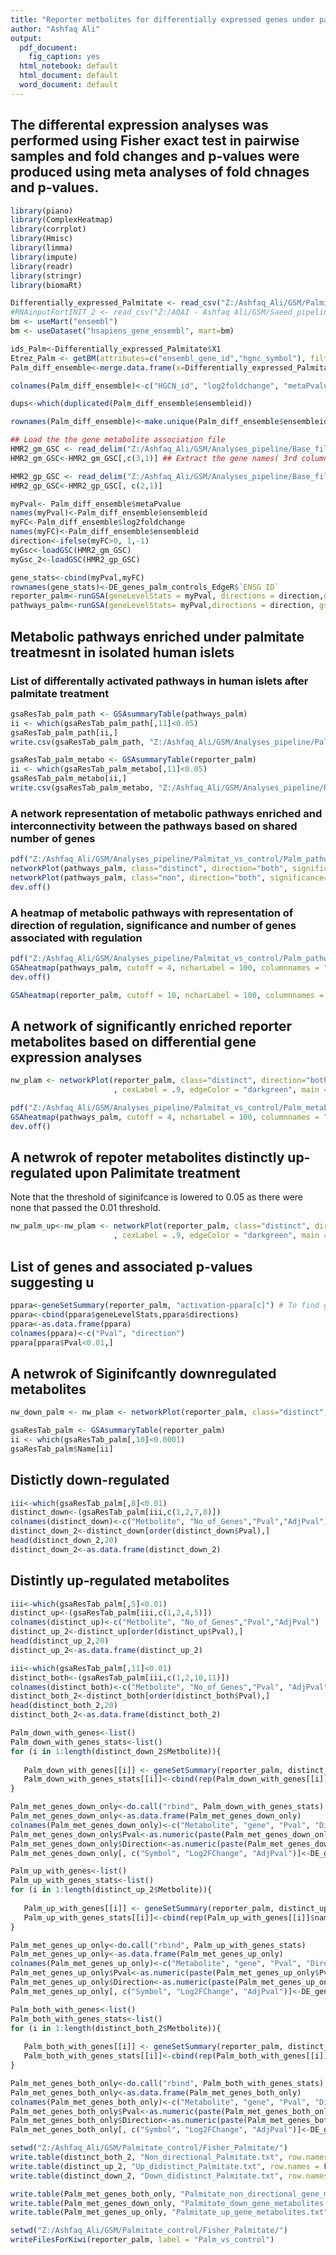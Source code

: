 ---
title: "Reporter metbolites for differentially expressed genes under palmitate treatment based on human metabolic network"
author: "Ashfaq Ali"
output:
  pdf_document:
    fig_caption: yes
  html_notebook: default
  html_document: default
  word_document: default
---
## The differental expression analyses was performed using Fisher exact test in pairwise samples and fold changes and p-values were produced using meta analyses of fold chnages and p-values.

```{r, include=FALSE}
library(piano)
library(ComplexHeatmap)
library(corrplot)
library(Hmisc)
library(limma)
library(impute)
library(readr)
library(stringr)
library(biomaRt)
```

```{r, echo=FALSE}
Differentially_expressed_Palmitate <- read_csv("Z:/Ashfaq_Ali/GSM/Palmitate_control/Fisher_Palmitate/meanFCmetaP.csv")
#RNAinputFortINIT_2 <- read_csv("Z:/AQAI - Ashfaq Ali/GSM/Saeed_pipeline/Codes/MATLAB/RNAinputFortINIT_2.txt")
bm <- useMart("ensembl")
bm <- useDataset("hsapiens_gene_ensembl", mart=bm)

ids_Palm<-Differentially_expressed_Palmitate$X1
Etrez_Palm <- getBM(attributes=c("ensembl_gene_id","hgnc_symbol"), filters=c("hgnc_symbol"), ids_Palm, mart=bm)
Palm_diff_ensemble<-merge.data.frame(x=Differentially_expressed_Palmitate,y=Etrez_Palm, by.x="X1", by.y="hgnc_symbol")

colnames(Palm_diff_ensemble)<-c("HGCN_id", "log2foldchange", "metaPvalue", "ensembleid")                 

dups<-which(duplicated(Palm_diff_ensemble$ensembleid))

rownames(Palm_diff_ensemble)<-make.unique(Palm_diff_ensemble$ensembleid)

## Load the the gene metabolite association file
HMR2_gm_GSC <- read_delim("Z:/Ashfaq_Ali/GSM/Analyses_pipeline/Base_files/HMR2_Generic/HMR2_gm_GSC.sif",  "\t", escape_double = FALSE, col_names = FALSE, trim_ws = TRUE)
HMR2_gm_GSC<-HMR2_gm_GSC[,c(3,1)] ## Extract the gene names( 3rd columns)  and associated metabolites (column 1)

HMR2_gp_GSC <- read_delim("Z:/Ashfaq_Ali/GSM/Analyses_pipeline/Base_files/HMR2_Generic/Gene_pathway_HMR2_generic.csv",  ",", escape_double = FALSE, col_names = TRUE, trim_ws = TRUE)
HMR2_gp_GSC<-HMR2_gp_GSC[, c(2,1)]

myPval<- Palm_diff_ensemble$metaPvalue
names(myPval)<-Palm_diff_ensemble$ensembleid
myFC<-Palm_diff_ensemble$log2foldchange
names(myFC)<-Palm_diff_ensemble$ensembleid
direction<-ifelse(myFC>0, 1,-1)
myGsc<-loadGSC(HMR2_gm_GSC)
myGsc_2<-loadGSC(HMR2_gp_GSC)

gene_stats<-cbind(myPval,myFC)
rownames(gene_stats)<-DE_genes_palm_controls_EdgeR$`ENSG ID`
reporter_palm<-runGSA(geneLevelStats = myPval, directions = direction,gsc=myGsc, geneSetStat="reporter", signifMethod="nullDist", nPerm=1000, gsSizeLim=c(5,100))
pathways_palm<-runGSA(geneLevelStats= myPval,directions = direction, gsc=myGsc_2, geneSetStat = "reporter", signifMethod="nullDist", nPerm=1000, gsSizeLim=c(5,100) )
```

## Metabolic pathways enriched under palmitate treatmesnt in isolated human islets

### List of differentally activated pathways in human islets after palmitate treatment

```{r, echo=FALSE}
gsaResTab_palm_path <- GSAsummaryTable(pathways_palm)
ii <- which(gsaResTab_palm_path[,11]<0.05)
gsaResTab_palm_path[ii,]
write.csv(gsaResTab_palm_path, "Z:/Ashfaq_Ali/GSM/Analyses_pipeline/Palmitat_vs_control/Pathway_list_palmitate.csv", row.names = FALSE)
```

```{r, echo=FALSE}
gsaResTab_palm_metabo <- GSAsummaryTable(reporter_palm)
ii <- which(gsaResTab_palm_metabo[,11]<0.05)
gsaResTab_palm_metabo[ii,]
write.csv(gsaResTab_palm_metabo, "Z:/Ashfaq_Ali/GSM/Analyses_pipeline/Palmitat_vs_control/Pathway_list_palmitate_2.csv", row.names = FALSE)
```
### A network representation of metabolic pathways enriched and interconnectivity between the pathways based on shared number of genes

```{r, echo=FALSE}
pdf("Z:/Ashfaq_Ali/GSM/Analyses_pipeline/Palmitat_vs_control/Palm_pathways.pdf", width = 8)
networkPlot(pathways_palm, class="distinct", direction="both", significance=0.05, label="names",adjusted = TRUE, lay = 4 , cexLabel = 1  , ncharLabel = 100,edgeColor = "yellow4", nodeSize = c(10,30), overlap = 3 , main = "Metabolic pathways over-represented in the palmitate condition")
networkPlot(pathways_palm, class="non", direction="both", significance=0.01, label="names",adjusted = TRUE, lay = 4, cexLabel = 0.9, edgeColor = "darkgreen", main = "Reporter Pathways in Palmitate treatment", edgeWidth = c(1,15), ncharLabel = 70, cexLegend = 1.2)
dev.off()
```

### A heatmap of metabolic pathways with representation of direction of regulation, significance and number of genes associated with regulation

```{r, echo=FALSE}
pdf("Z:/Ashfaq_Ali/GSM/Analyses_pipeline/Palmitat_vs_control/Palm_pathways_heatmap_pval.pdf", width = 10)
GSAheatmap(pathways_palm, cutoff = 4, ncharLabel = 100, columnnames = "abbr", adjusted = TRUE, cellnote = "pvalue", colorkey =TRUE,cex = 1)
dev.off()
```



```{r, echo=FALSE}

GSAheatmap(reporter_palm, cutoff = 10, ncharLabel = 100, columnnames = "abbr", adjusted = TRUE, cellnote = "pvalue", colorkey = FALSE)
```

## A network of significantly enriched reporter metabolites based on differential gene expression analyses


```{r, echo=FALSE}
nw_plam <- networkPlot(reporter_palm, class="distinct", direction="both", significance=0.01, label="names",adjusted = TRUE, lay = 3
                       , cexLabel = .9, edgeColor = "darkgreen", main = "Reporter metabolites in Palmitate treatment", edgeWidth =  c(1,1), ncharLabel = 25, cexLegend = 1.2)

```

```{r, echo=FALSE}
pdf("Z:/Ashfaq_Ali/GSM/Analyses_pipeline/Palmitat_vs_control/Palm_metabolites_heatmap_pval.pdf", width = 10)
GSAheatmap(pathways_palm, cutoff = 4, ncharLabel = 100, columnnames = "abbr", adjusted = TRUE, cellnote = "nGenes", colorkey =TRUE,cex = 0.9, colorgrad = c("red", "green"))
dev.off()
```
## A netwrok of repoter metabolites distinctly up-regulated upon Palimitate treatment

Note that the threshold of siginifcance is lowered to 0.05 as there were none that passed the 0.01 threshold.

```{r, echo=FALSE}
nw_palm_up<-nw_plam <- networkPlot(reporter_palm, class="distinct", direction="up", significance=0.01, label="names",adjusted = TRUE, lay = 2
                       , cexLabel = .9, edgeColor = "darkgreen", main = "Reporter metabolites in Palmitate treatment", edgeWidth =  c(1,1), ncharLabel = 25, cexLegend = 1.2)
```

## List of genes and associated p-values suggesting u
```{r, echo=FALSE}
ppara<-geneSetSummary(reporter_palm, "activation-ppara[c]") # To find gene level statistics from the repoeter metbolites 
ppara<-cbind(ppara$geneLevelStats,ppara$directions)
ppara<-as.data.frame(ppara)
colnames(ppara)<-c("Pval", "direction")
ppara[ppara$Pval<0.01,]

```

## A netwrok of Siginifcantly downregulated metabolites 

```{r, echo=FALSE}
nw_down_palm <- nw_plam <- networkPlot(reporter_palm, class="distinct", direction="down", significance=0.01, label="names",adjusted = TRUE, lay = 4, cexLabel = .9, edgeColor = "darkgreen", main = "Reporter metabolites in Palmitate treatment", edgeWidth =  c(1,1), ncharLabel = 25, cexLegend = 1.2)
```

```{r, echo=FALSE}
gsaResTab_palm <- GSAsummaryTable(reporter_palm)
ii <- which(gsaResTab_palm[,10]<0.0001)
gsaResTab_palm$Name[ii]

```

## Distictly down-regulated

```{r, echo=FALSE}
iii<-which(gsaResTab_palm[,8]<0.01)
distinct_down<-(gsaResTab_palm[iii,c(1,2,7,8)])
colnames(distinct_down)<-c("Metbolite", "No_of_Genes","Pval","AdjPval")
distinct_down_2<-distinct_down[order(distinct_down$Pval),]
head(distinct_down_2,20)
distinct_down_2<-as.data.frame(distinct_down_2)
```

## Distintly up-regulated metabolites 

```{r, echo=FALSE}
iii<-which(gsaResTab_palm[,5]<0.01)
distinct_up<-(gsaResTab_palm[iii,c(1,2,4,5)])
colnames(distinct_up)<-c("Metbolite", "No_of_Genes","Pval","AdjPval")
distinct_up_2<-distinct_up[order(distinct_up$Pval),]
head(distinct_up_2,20)
distinct_up_2<-as.data.frame(distinct_up_2)
```

```{r, echo=FALSE}
iii<-which(gsaResTab_palm[,11]<0.01)
distinct_both<-(gsaResTab_palm[iii,c(1,2,10,11)])
colnames(distinct_both)<-c("Metbolite", "No_of_Genes","Pval", "AdjPval")
distinct_both_2<-distinct_both[order(distinct_both$Pval),]
head(distinct_both_2,20)
distinct_both_2<-as.data.frame(distinct_both_2)
```


```{r}
Palm_down_with_genes<-list()
Palm_down_with_genes_stats<-list()
for (i in 1:length(distinct_down_2$Metbolite)){
    
   Palm_down_with_genes[[i]] <- geneSetSummary(reporter_palm, distinct_down_2$Metbolite[i])
   Palm_down_with_genes_stats[[i]]<-cbind(rep(Palm_down_with_genes[[i]]$name,length(Palm_down_with_genes[[i]]$geneLevelStats)),names(Palm_down_with_genes[[i]]$geneLevelStats),Palm_down_with_genes[[i]]$geneLevelStats, Palm_down_with_genes[[i]]$directions)
}

Palm_met_genes_down_only<-do.call("rbind", Palm_down_with_genes_stats)
Palm_met_genes_down_only<-as.data.frame(Palm_met_genes_down_only)
colnames(Palm_met_genes_down_only)<-c("Metabolite", "gene", "Pval", "Direction")
Palm_met_genes_down_only$Pval<-as.numeric(paste(Palm_met_genes_down_only$Pval))
Palm_met_genes_down_only$Direction<-as.numeric(paste(Palm_met_genes_down_only$Direction))
Palm_met_genes_down_only[, c("Symbol", "Log2FChange", "AdjPval")]<-DE_genes_palm_controls_EdgeR[as.character(Palm_met_genes_down_only$gene),c(1,3,5)]
```


```{r}
Palm_up_with_genes<-list()
Palm_up_with_genes_stats<-list()
for (i in 1:length(distinct_up_2$Metbolite)){
    
   Palm_up_with_genes[[i]] <- geneSetSummary(reporter_palm, distinct_up_2$Metbolite[i])
   Palm_up_with_genes_stats[[i]]<-cbind(rep(Palm_up_with_genes[[i]]$name,length(Palm_up_with_genes[[i]]$geneLevelStats)),names(Palm_up_with_genes[[i]]$geneLevelStats),Palm_up_with_genes[[i]]$geneLevelStats, Palm_up_with_genes[[i]]$directions)
}

Palm_met_genes_up_only<-do.call("rbind", Palm_up_with_genes_stats)
Palm_met_genes_up_only<-as.data.frame(Palm_met_genes_up_only)
colnames(Palm_met_genes_up_only)<-c("Metabolite", "gene", "Pval", "Direction")
Palm_met_genes_up_only$Pval<-as.numeric(paste(Palm_met_genes_up_only$Pval))
Palm_met_genes_up_only$Direction<-as.numeric(paste(Palm_met_genes_up_only$Direction))
Palm_met_genes_up_only[, c("Symbol", "Log2FChange", "AdjPval")]<-DE_genes_palm_controls_EdgeR[as.character(Palm_met_genes_up_only$gene),c(1,3,5)]
```

```{r}
Palm_both_with_genes<-list()
Palm_both_with_genes_stats<-list()
for (i in 1:length(distinct_both_2$Metbolite)){
    
   Palm_both_with_genes[[i]] <- geneSetSummary(reporter_palm, distinct_both_2$Metbolite[i])
   Palm_both_with_genes_stats[[i]]<-cbind(rep(Palm_both_with_genes[[i]]$name,length(Palm_both_with_genes[[i]]$geneLevelStats)),names(Palm_both_with_genes[[i]]$geneLevelStats),Palm_both_with_genes[[i]]$geneLevelStats, Palm_both_with_genes[[i]]$directions)
}

Palm_met_genes_both_only<-do.call("rbind", Palm_both_with_genes_stats)
Palm_met_genes_both_only<-as.data.frame(Palm_met_genes_both_only)
colnames(Palm_met_genes_both_only)<-c("Metabolite", "gene", "Pval", "Direction")
Palm_met_genes_both_only$Pval<-as.numeric(paste(Palm_met_genes_both_only$Pval))
Palm_met_genes_both_only$Direction<-as.numeric(paste(Palm_met_genes_both_only$Direction))
Palm_met_genes_both_only[, c("Symbol", "Log2FChange", "AdjPval")]<-DE_genes_palm_controls_EdgeR[as.character(Palm_met_genes_both_only$gene),c(1,3,5)]

```

```{r, eval=FALSE, include=FALSE}
setwd("Z:/Ashfaq_Ali/GSM/Palmitate_control/Fisher_Palmitate/")
write.table(distinct_both_2, "Non_directional_Palmitate.txt", row.names = FALSE, sep = "\t")
write.table(distinct_up_2, "Up_didistinct_Palmitate.txt", row.names = FALSE, sep = "\t")
write.table(distinct_down_2, "Down_didistinct_Palmitate.txt", row.names = FALSE, sep = "\t")

write.table(Palm_met_genes_both_only, "Palmitate_non_directional_gene_metabolites.txt", row.names = FALSE, sep = "\t")
write.table(Palm_met_genes_down_only, "Palmitate_down_gene_metabolites.txt", row.names = FALSE, sep = "\t")
write.table(Palm_met_genes_up_only, "Palmitate_up_gene_metabolites.txt", row.names = FALSE, sep = "\t")

```

```{r, eval=FALSE, include=FALSE}
setwd("Z:/Ashfaq_Ali/GSM/Palmitate_control/Fisher_Palmitate/")
writeFilesForKiwi(reporter_palm, label = "Palm_vs_control")

```